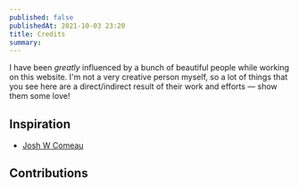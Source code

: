 ```yaml
---
published: false
publishedAt: 2021-10-03 23:20
title: Credits
summary: 
---
```


I have been _greatly_ influenced by a bunch of beautiful people while working on this website. I'm not a very creative person myself, so a lot of things that you see here are a direct/indirect result of their work and efforts — show them some love!

## Inspiration

- [Josh W Comeau](https://twitter.com/JoshWComeau)

## Contributions
